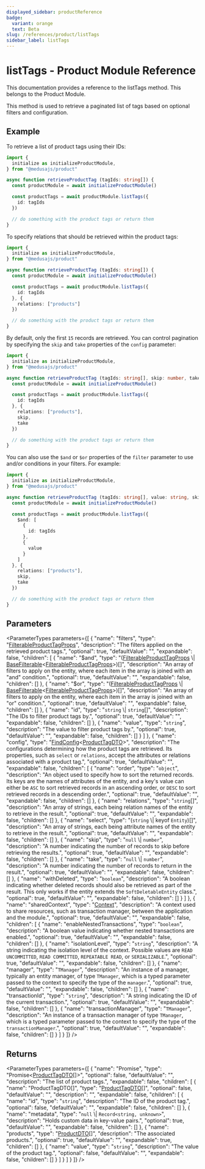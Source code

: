 ```yaml
---
displayed_sidebar: productReference
badge:
  variant: orange
  text: Beta
slug: /references/product/listTags
sidebar_label: listTags
---
```



# listTags - Product Module Reference

This documentation provides a reference to the listTags method. This belongs to the Product Module.

This method is used to retrieve a paginated list of tags based on optional filters and configuration.

## Example

To retrieve a list of product tags using their IDs:

```ts
import {
  initialize as initializeProductModule,
} from "@medusajs/product"

async function retrieveProductTag (tagIds: string[]) {
  const productModule = await initializeProductModule()

  const productTags = await productModule.listTags({
    id: tagIds
  })

  // do something with the product tags or return them
}
```

To specify relations that should be retrieved within the product tags:

```ts
import {
  initialize as initializeProductModule,
} from "@medusajs/product"

async function retrieveProductTag (tagIds: string[]) {
  const productModule = await initializeProductModule()

  const productTags = await productModule.listTags({
    id: tagIds
  }, {
    relations: ["products"]
  })

  // do something with the product tags or return them
}
```

By default, only the first `15` records are retrieved. You can control pagination by specifying the `skip` and `take` properties of the `config` parameter:

```ts
import {
  initialize as initializeProductModule,
} from "@medusajs/product"

async function retrieveProductTag (tagIds: string[], skip: number, take: number) {
  const productModule = await initializeProductModule()

  const productTags = await productModule.listTags({
    id: tagIds
  }, {
    relations: ["products"],
    skip,
    take
  })

  // do something with the product tags or return them
}
```

You can also use the `$and` or `$or` properties of the `filter` parameter to use and/or conditions in your filters. For example:

```ts
import {
  initialize as initializeProductModule,
} from "@medusajs/product"

async function retrieveProductTag (tagIds: string[], value: string, skip: number, take: number) {
  const productModule = await initializeProductModule()

  const productTags = await productModule.listTags({
    $and: [
      {
        id: tagIds
      },
      {
        value
      }
    ]
  }, {
    relations: ["products"],
    skip,
    take
  })

  // do something with the product tags or return them
}
```

## Parameters

<ParameterTypes parameters={[
  {
    "name": "filters",
    "type": "[FilterableProductTagProps](../../interfaces/FilterableProductTagProps.mdx)",
    "description": "The filters applied on the retrieved product tags.",
    "optional": true,
    "defaultValue": "",
    "expandable": false,
    "children": [
      {
        "name": "$and",
        "type": "([FilterableProductTagProps](../../interfaces/FilterableProductTagProps.mdx) \\| [BaseFilterable](../../interfaces/BaseFilterable.mdx)&#60;[FilterableProductTagProps](../../interfaces/FilterableProductTagProps.mdx)&#62;)[]",
        "description": "An array of filters to apply on the entity, where each item in the array is joined with an \"and\" condition.",
        "optional": true,
        "defaultValue": "",
        "expandable": false,
        "children": []
      },
      {
        "name": "$or",
        "type": "([FilterableProductTagProps](../../interfaces/FilterableProductTagProps.mdx) \\| [BaseFilterable](../../interfaces/BaseFilterable.mdx)&#60;[FilterableProductTagProps](../../interfaces/FilterableProductTagProps.mdx)&#62;)[]",
        "description": "An array of filters to apply on the entity, where each item in the array is joined with an \"or\" condition.",
        "optional": true,
        "defaultValue": "",
        "expandable": false,
        "children": []
      },
      {
        "name": "id",
        "type": "`string` \\| `string`[]",
        "description": "The IDs to filter product tags by.",
        "optional": true,
        "defaultValue": "",
        "expandable": false,
        "children": []
      },
      {
        "name": "value",
        "type": "`string`",
        "description": "The value to filter product tags by.",
        "optional": true,
        "defaultValue": "",
        "expandable": false,
        "children": []
      }
    ]
  },
  {
    "name": "config",
    "type": "[FindConfig](../../interfaces/FindConfig.mdx)&#60;[ProductTagDTO](../../interfaces/ProductTagDTO.mdx)&#62;",
    "description": "The configurations determining how the product tags are retrieved. Its properties, such as `select` or `relations`, accept the attributes or relations associated with a product tag.",
    "optional": true,
    "defaultValue": "",
    "expandable": false,
    "children": [
      {
        "name": "order",
        "type": "`object`",
        "description": "An object used to specify how to sort the returned records. Its keys are the names of attributes of the entity, and a key's value can either be `ASC` to sort retrieved records in an ascending order, or `DESC` to sort retrieved records in a descending order.",
        "optional": true,
        "defaultValue": "",
        "expandable": false,
        "children": []
      },
      {
        "name": "relations",
        "type": "`string`[]",
        "description": "An array of strings, each being relation names of the entity to retrieve in the result.",
        "optional": true,
        "defaultValue": "",
        "expandable": false,
        "children": []
      },
      {
        "name": "select",
        "type": "(`string` \\| keyof `Entity`)[]",
        "description": "An array of strings, each being attribute names of the entity to retrieve in the result.",
        "optional": true,
        "defaultValue": "",
        "expandable": false,
        "children": []
      },
      {
        "name": "skip",
        "type": "`null` \\| `number`",
        "description": "A number indicating the number of records to skip before retrieving the results.",
        "optional": true,
        "defaultValue": "",
        "expandable": false,
        "children": []
      },
      {
        "name": "take",
        "type": "`null` \\| `number`",
        "description": "A number indicating the number of records to return in the result.",
        "optional": true,
        "defaultValue": "",
        "expandable": false,
        "children": []
      },
      {
        "name": "withDeleted",
        "type": "`boolean`",
        "description": "A boolean indicating whether deleted records should also be retrieved as part of the result. This only works if the entity extends the `SoftDeletableEntity` class.",
        "optional": true,
        "defaultValue": "",
        "expandable": false,
        "children": []
      }
    ]
  },
  {
    "name": "sharedContext",
    "type": "[Context](../../interfaces/Context.mdx)",
    "description": "A context used to share resources, such as transaction manager, between the application and the module.",
    "optional": true,
    "defaultValue": "",
    "expandable": false,
    "children": [
      {
        "name": "enableNestedTransactions",
        "type": "`boolean`",
        "description": "A boolean value indicating whether nested transactions are enabled.",
        "optional": true,
        "defaultValue": "",
        "expandable": false,
        "children": []
      },
      {
        "name": "isolationLevel",
        "type": "`string`",
        "description": "A string indicating the isolation level of the context. Possible values are `READ UNCOMMITTED`, `READ COMMITTED`, `REPEATABLE READ`, or `SERIALIZABLE`.",
        "optional": true,
        "defaultValue": "",
        "expandable": false,
        "children": []
      },
      {
        "name": "manager",
        "type": "`TManager`",
        "description": "An instance of a manager, typically an entity manager, of type `TManager`, which is a typed parameter passed to the context to specify the type of the `manager`.",
        "optional": true,
        "defaultValue": "",
        "expandable": false,
        "children": []
      },
      {
        "name": "transactionId",
        "type": "`string`",
        "description": "A string indicating the ID of the current transaction.",
        "optional": true,
        "defaultValue": "",
        "expandable": false,
        "children": []
      },
      {
        "name": "transactionManager",
        "type": "`TManager`",
        "description": "An instance of a transaction manager of type `TManager`, which is a typed parameter passed to the context to specify the type of the `transactionManager`.",
        "optional": true,
        "defaultValue": "",
        "expandable": false,
        "children": []
      }
    ]
  }
]} />

## Returns

<ParameterTypes parameters={[
  {
    "name": "Promise",
    "type": "Promise&#60;[ProductTagDTO](../../interfaces/ProductTagDTO.mdx)[]&#62;",
    "optional": false,
    "defaultValue": "",
    "description": "The list of product tags.",
    "expandable": false,
    "children": [
      {
        "name": "ProductTagDTO[]",
        "type": "[ProductTagDTO](../../interfaces/ProductTagDTO.mdx)[]",
        "optional": false,
        "defaultValue": "",
        "description": "",
        "expandable": false,
        "children": [
          {
            "name": "id",
            "type": "`string`",
            "description": "The ID of the product tag.",
            "optional": false,
            "defaultValue": "",
            "expandable": false,
            "children": []
          },
          {
            "name": "metadata",
            "type": "`null` \\| `Record<string, unknown>`",
            "description": "Holds custom data in key-value pairs.",
            "optional": true,
            "defaultValue": "",
            "expandable": false,
            "children": []
          },
          {
            "name": "products",
            "type": "[ProductDTO](../../interfaces/ProductDTO.mdx)[]",
            "description": "The associated products.",
            "optional": true,
            "defaultValue": "",
            "expandable": true,
            "children": []
          },
          {
            "name": "value",
            "type": "`string`",
            "description": "The value of the product tag.",
            "optional": false,
            "defaultValue": "",
            "expandable": false,
            "children": []
          }
        ]
      }
    ]
  }
]} />
